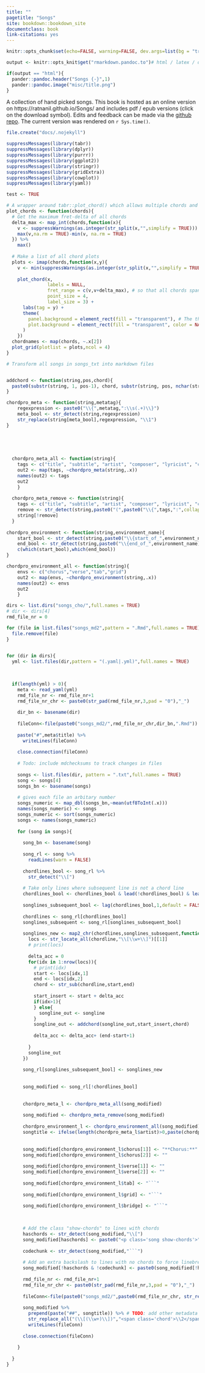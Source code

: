 ```yaml
--- 
title: ""
pagetitle: "Songs"
site: bookdown::bookdown_site
documentclass: book
link-citations: yes
---
```


```r
knitr::opts_chunk$set(echo=FALSE, warning=FALSE, dev.args=list(bg = "transparent"))
```

```r
output <- knitr::opts_knit$get("rmarkdown.pandoc.to")# html / latex / docx

if(output == "html"){
  pander::pandoc.header("Songs {-}",1)
  pander::pandoc.image("misc/title.png")
}

```

A collection of hand picked songs. This book is hosted as an online version on https://ratnanil.github.io/Songs/ and includes pdf / epub versions (click on the download symbol). Edits and feedback can be made via the [github repo](https://github.com/ratnanil/songs). The current version was rendered on `r Sys.time()`. 



```r
file.create("docs/.nojekyll")

suppressMessages(library(tabr))
suppressMessages(library(dplyr))
suppressMessages(library(purrr))
suppressMessages(library(ggplot2))
suppressMessages(library(stringr))
suppressMessages(library(gridExtra))
suppressMessages(library(cowplot))
suppressMessages(library(yaml))

test <- TRUE
```


```r
# A wrapper around tabr::plot_chord() which allows multiple chords and styles them in my specific way (4 columns, transparent background etc.)
plot_chords <- function(chords){
  # Get the maximum fret-delta of all chords
  delta_max <- map_int(chords,function(x){
    v <- suppressWarnings(as.integer(str_split(x,"",simplify = TRUE)))
    max(v,na.rm = TRUE)-min(v, na.rm = TRUE)
  }) %>%
    max()
  
  # Make a list of all chord plots
  plots <- imap(chords,function(x,y){
    v <- min(suppressWarnings(as.integer(str_split(x,"",simplify = TRUE))),na.rm = TRUE)
    
    plot_chord(x,
               labels = NULL,
               fret_range = c(v,v+delta_max), # so that all chords span the same nr of frets
               point_size = 4,
               label_size = 3) + 
      labs(tag = y) +
      theme(
        panel.background = element_rect(fill = "transparent"), # The theme 
        plot.background = element_rect(fill = "transparent", color = NA), # bg of the plot
      )
    })
  chordnames <- map(chords, ~.x[2])
  plot_grid(plotlist = plots,ncol = 4)
}
```


```r
# Transform all songs in songs_txt into markdown files


addchord <- function(string,pos,chord){
  paste0(substr(string, 1, pos-1), chord, substr(string, pos, nchar(string)))
}

chordpro_meta <- function(string,metatag){
    regexpression <- paste0("\\{",metatag,":\\s(.+)\\}")
    meta_bool <- str_detect(string,regexpression)
    str_replace(string[meta_bool],regexpression, "\\1")
}


  
  
  
  chordpro_meta_all <- function(string){
    tags <- c("title", "subtitle", "artist", "composer", "lyricist", "copyright", "album", "year", "key", "time", "tempo", "duration", "capo", "meta")
    out2 <- map(tags, ~chordpro_meta(string,.x))
    names(out2) <- tags
    out2
    }
  
  chordpro_meta_remove <- function(string){
    tags <- c("title", "subtitle", "artist", "composer", "lyricist", "copyright", "album", "year", "key", "time", "tempo", "duration", "capo", "meta")
    remove <- str_detect(string,paste0("(",paste0("\\{",tags,":",collapse = "|"),")"))
    string[!remove]
  }
  
chordpro_environment <- function(string,environment_name){
    start_bool <- str_detect(string,paste0("\\{start_of_",environment_name))
    end_bool <- str_detect(string,paste0("\\{end_of_",environment_name))
    c(which(start_bool),which(end_bool))
}

chordpro_environment_all <- function(string){
    envs <- c("chorus","verse","tab","grid")
    out2 <- map(envs, ~chordpro_environment(string,.x))
    names(out2) <- envs
    out2
    }
```


```r
dirs <- list.dirs("songs_cho/",full.names = TRUE)
# dir <- dirs[4]
rmd_file_nr = 0

for (file in list.files("songs_md2",pattern = ".Rmd",full.names = TRUE)){
  file.remove(file)
}
  

for (dir in dirs){
  yml <- list.files(dir,pattern = "(.yaml|.yml)",full.names = TRUE)

  
  
  if(length(yml) > 0){
    meta <- read_yaml(yml)
    rmd_file_nr <- rmd_file_nr+1
    rmd_file_nr_chr <- paste0(str_pad(rmd_file_nr,3,pad = "0"),"_")
    
    dir_bn <- basename(dir)
    
    fileConn<-file(paste0("songs_md2/",rmd_file_nr_chr,dir_bn,".Rmd"))
    
    paste("#",meta$title) %>%
      writeLines(fileConn)
    
    close.connection(fileConn)
    
    # Todo: include mdchecksums to track changes in files
    
    songs <- list.files(dir, pattern = ".txt",full.names = TRUE)
    song <- songs[4]
    songs_bn <- basename(songs)
    
    # gives each file an arbitary number 
    songs_numeric <- map_dbl(songs_bn,~mean(utf8ToInt(.x)))
    names(songs_numeric) <- songs
    songs_numeric <- sort(songs_numeric)
    songs <- names(songs_numeric)
    
    for (song in songs){
  
      song_bn <- basename(song)
      
      song_rl <- song %>%
        readLines(warn = FALSE)
        
      chordlines_bool <- song_rl %>%
        str_detect("\\[") 
      
      # Take only lines where subsequent line is not a chord line
      chordlines_bool <- chordlines_bool & lead(!chordlines_bool) & lead(str_length(song_rl)>0)
      
      songlines_subsequent_bool <- lag(chordlines_bool,1,default = FALSE)
      
      chordlines <- song_rl[chordlines_bool]
      songlines_subsequent <- song_rl[songlines_subsequent_bool]
    
      songlines_new <- map2_chr(chordlines,songlines_subsequent,function(chordline,songline){
        locs <- str_locate_all(chordline,"\\[\\w+\\]")[[1]]
        # print(locs)
    
        delta_acc = 0
        for(idx in 1:nrow(locs)){
          # print(idx)
          start <- locs[idx,1]
          end <- locs[idx,2]
          chord <- str_sub(chordline,start,end)
          
          start_insert <- start + delta_acc
          if(idx>1){
          } else{
            songline_out <- songline
          }
          songline_out <- addchord(songline_out,start_insert,chord)
          
          delta_acc <- delta_acc+ (end-start+1)
          
        }
        songline_out
      })
      
      song_rl[songlines_subsequent_bool] <- songlines_new
      
      
      song_modified <- song_rl[!chordlines_bool]
      
      
      chordpro_meta_l <- chordpro_meta_all(song_modified)
    
      song_modified <- chordpro_meta_remove(song_modified)
      
      chordpro_environment_l <- chordpro_environment_all(song_modified) 
      songtitle <- ifelse(length(chordpro_meta_l$artist)>0,paste(chordpro_meta_l$title,chordpro_meta_l$artist, sep = " - "),chordpro_meta_l$title)
        
    
      song_modified[chordpro_environment_l$chorus[1]] <- "**Chorus:**"
      song_modified[chordpro_environment_l$chorus[2]] <- ""
      
      song_modified[chordpro_environment_l$verse[1]] <- ""
      song_modified[chordpro_environment_l$verse[2]] <- ""
      
      song_modified[chordpro_environment_l$tab] <- "```" 
      
      song_modified[chordpro_environment_l$grid] <- "```"
      
      song_modified[chordpro_environment_l$bridge] <- "```"

    
      
      # Add the class "show-chords" to lines with chords
      haschords <- str_detect(song_modified,"\\[")
      song_modified[haschords] <- paste0("<p class='song show-chords'>",song_modified[haschords],"</p>")
      
      codechunk <- str_detect(song_modified,"```")
      
      # Add an extra backslash to lines with no chords to force linebreak
      song_modified[!haschords & !codechunk] <- paste0(song_modified[!haschords & !codechunk],"\\")
      
      rmd_file_nr <- rmd_file_nr+1
      rmd_file_nr_chr <- paste0(str_pad(rmd_file_nr,3,pad = "0"),"_")
      
      fileConn<-file(paste0("songs_md2/",paste0(rmd_file_nr_chr, str_replace(song_bn,".txt",".Rmd"))))
      
      song_modified %>%
        prepend(paste("##", songtitle)) %>% # TODO: add other metadata
        str_replace_all("(\\[(\\w+)\\])","<span class='chord'>\\2</span>") %>%
        writeLines(fileConn)
    
      close.connection(fileConn)
      
    }
    
  }
}





```

```r

```

